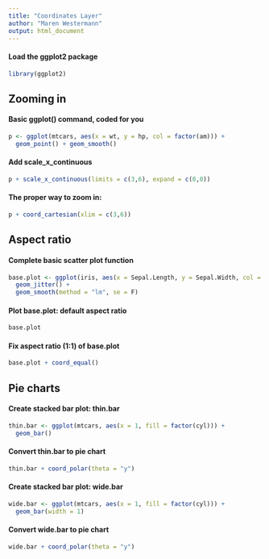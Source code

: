 ```yaml
---
title: "Coordinates Layer"
author: "Maren Westermann"
output: html_document
---
```


#### Load the ggplot2 package
```r
library(ggplot2)
```


## Zooming in 

#### Basic ggplot() command, coded for you
```r
p <- ggplot(mtcars, aes(x = wt, y = hp, col = factor(am))) + 
  geom_point() + geom_smooth()
```

#### Add scale_x_continuous
```r
p + scale_x_continuous(limits = c(3,6), expand = c(0,0))
```

#### The proper way to zoom in:
```r
p + coord_cartesian(xlim = c(3,6))
```


## Aspect ratio

#### Complete basic scatter plot function
```r
base.plot <- ggplot(iris, aes(x = Sepal.Length, y = Sepal.Width, col = Species)) +
  geom_jitter() +
  geom_smooth(method = "lm", se = F)
```

#### Plot base.plot: default aspect ratio
```r
base.plot
```

#### Fix aspect ratio (1:1) of base.plot
```r
base.plot + coord_equal()
```


## Pie charts 

#### Create stacked bar plot: thin.bar
```r
thin.bar <- ggplot(mtcars, aes(x = 1, fill = factor(cyl))) +
  geom_bar()
```

#### Convert thin.bar to pie chart
```r
thin.bar + coord_polar(theta = "y")
```

#### Create stacked bar plot: wide.bar
```r
wide.bar <- ggplot(mtcars, aes(x = 1, fill = factor(cyl))) +
  geom_bar(width = 1)
```

#### Convert wide.bar to pie chart
```r
wide.bar + coord_polar(theta = "y")
```
